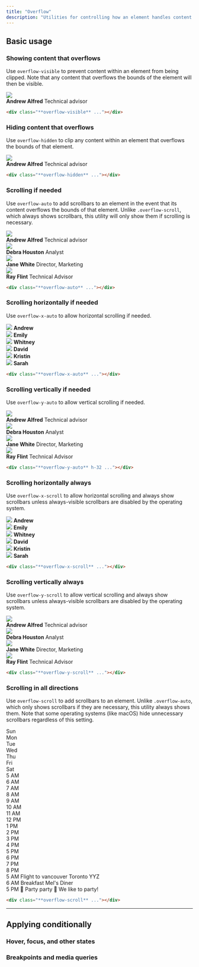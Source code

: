 ```yaml
---
title: "Overflow"
description: "Utilities for controlling how an element handles content that is too large for the container."
---
```




## Basic usage

### Showing content that overflows

Use `overflow-visible` to prevent content within an element from being clipped. Note that any content that overflows the bounds of the element will then be visible.

<Example>
  <div class="overflow-visible relative max-w-sm mx-auto bg-white shadow-lg ring-1 ring-black/5 rounded-xl flex items-center gap-6">
    <img class="absolute -left-6 w-24 h-24 rounded-full shadow-lg" src="https://images.unsplash.com/photo-1501196354995-cbb51c65aaea?ixlib=rb-1.2.1&ixid=MnwxMjA3fDB8MHxwaG90by1wYWdlfHx8fGVufDB8fHx8&auto=format&fit=facearea&facepad=4&w=256&h=256&q=80" />
    <div class="flex flex-col py-5 pl-24">
      <strong class="text-gray-900 text-sm font-medium">Andrew Alfred</strong>
      <span class="text-gray-500 text-sm font-medium">Technical advisor</span>
    </div>
  </div>
</Example>

```html
<div class="**overflow-visible** ..."></div>
```

### Hiding content that overflows

Use `overflow-hidden` to clip any content within an element that overflows the bounds of that element.

<Example>
  <div class="overflow-hidden relative max-w-sm mx-auto bg-white shadow-lg ring-1 ring-black/5 rounded-xl flex items-center gap-6">
    <img class="absolute -left-6 w-24 h-24 rounded-full shadow-lg" src="https://images.unsplash.com/photo-1501196354995-cbb51c65aaea?ixlib=rb-1.2.1&ixid=MnwxMjA3fDB8MHxwaG90by1wYWdlfHx8fGVufDB8fHx8&auto=format&fit=facearea&facepad=4&w=256&h=256&q=80" />
    <div class="flex flex-col py-5 pl-24">
      <strong class="text-gray-900 text-sm font-medium">Andrew Alfred</strong>
      <span class="text-gray-500 text-sm font-medium">Technical advisor</span>
    </div>
  </div>
</Example>

```html
<div class="**overflow-hidden** ..."></div>
```

### Scrolling if needed

Use `overflow-auto` to add scrollbars to an element in the event that its content overflows the bounds of that element. Unlike `.overflow-scroll`, which always shows scrollbars, this utility will only show them if scrolling is necessary.

<Example>
  <div class="overflow-auto h-72 relative max-w-sm mx-auto bg-white shadow-lg ring-1 ring-black/5 rounded-xl flex flex-col divide-y">
    <div class="flex items-center gap-4 p-4">
      <img class="w-12 h-12 rounded-full" src="https://images.unsplash.com/photo-1501196354995-cbb51c65aaea?ixlib=rb-1.2.1&ixid=MnwxMjA3fDB8MHxwaG90by1wYWdlfHx8fGVufDB8fHx8&auto=format&fit=facearea&facepad=4&w=256&h=256&q=80" />
      <div class="flex flex-col">
        <strong class="text-gray-900 text-sm font-medium">Andrew Alfred</strong>
        <span class="text-gray-500 text-sm font-medium">Technical advisor</span>
      </div>
    </div>
    <div class="flex items-center gap-4 p-4">
      <img class="w-12 h-12 rounded-full" src="https://images.unsplash.com/photo-1531123897727-8f129e1688ce?ixlib=rb-1.2.1&ixid=MnwxMjA3fDB8MHxwaG90by1wYWdlfHx8fGVufDB8fHx8&auto=format&fit=facearea&facepad=4&w=256&h=256&q=80" />
      <div class="flex flex-col">
        <strong class="text-gray-900 text-sm font-medium">Debra Houston</strong>
        <span class="text-gray-500 text-sm font-medium">Analyst</span>
      </div>
    </div>
    <div class="flex items-center gap-4 p-4">
      <img class="w-12 h-12 rounded-full" src="https://images.unsplash.com/photo-1517841905240-472988babdf9?ixlib=rb-1.2.1&ixid=MnwxMjA3fDB8MHxwaG90by1wYWdlfHx8fGVufDB8fHx8&auto=format&fit=facearea&facepad=4&w=256&h=256&q=80" />
      <div class="flex flex-col">
        <strong class="text-gray-900 text-sm font-medium">Jane White</strong>
        <span class="text-gray-500 text-sm font-medium">Director, Marketing</span>
      </div>
    </div>
    <div class="flex items-center gap-4 p-4">
      <img class="w-12 h-12 rounded-full" src="https://images.unsplash.com/photo-1531427186611-ecfd6d936c79?ixlib=rb-1.2.1&ixid=MnwxMjA3fDB8MHxwaG90by1wYWdlfHx8fGVufDB8fHx8&auto=format&fit=facearea&facepad=4&w=256&h=256&q=80" />
      <div class="flex flex-col">
        <strong class="text-gray-900 text-sm font-medium">Ray Flint</strong>
        <span class="text-gray-500 text-sm font-medium">Technical Advisor</span>
      </div>
    </div>
  </div>
</Example>

```html
<div class="**overflow-auto** ..."></div>
```

### Scrolling horizontally if needed

Use `overflow-x-auto` to allow horizontal scrolling if needed.

<Example p="none">
  <div class="max-w-md mx-auto bg-white shadow-xl min-w-0">
    <div class="overflow-x-auto flex">
      <div class="flex-none py-6 px-3 first:pl-6 last:pr-6">
        <div class="flex flex-col items-center justify-center gap-3">
          <img class="w-18 h-18 rounded-full" src="https://images.unsplash.com/photo-1501196354995-cbb51c65aaea?ixlib=rb-1.2.1&ixid=MnwxMjA3fDB8MHxwaG90by1wYWdlfHx8fGVufDB8fHx8&auto=format&fit=facearea&facepad=4&w=256&h=256&q=80" />
          <strong class="text-gray-900 text-xs font-medium">Andrew</strong>
        </div>
      </div>
      <div class="flex-none py-6 px-3 first:pl-6 last:pr-6">
        <div class="flex flex-col items-center justify-center gap-3">
          <img class="w-18 h-18 rounded-full" src="https://images.unsplash.com/photo-1494790108377-be9c29b29330?ixlib=rb-1.2.1&ixid=MnwxMjA3fDB8MHxwaG90by1wYWdlfHx8fGVufDB8fHx8&auto=format&fit=facearea&facepad=4&w=256&h=256&q=80" />
          <strong class="text-gray-900 text-xs font-medium">Emily</strong>
        </div>
      </div>
      <div class="flex-none py-6 px-3 first:pl-6 last:pr-6">
        <div class="flex flex-col items-center justify-center gap-3">
          <img class="w-18 h-18 rounded-full" src="https://images.unsplash.com/photo-1502685104226-ee32379fefbe?ixlib=rb-1.2.1&ixid=MnwxMjA3fDB8MHxwaG90by1wYWdlfHx8fGVufDB8fHx8&auto=format&fit=facearea&facepad=4&w=256&h=256&q=80" />
          <strong class="text-gray-900 text-xs font-medium">Whitney</strong>
        </div>
      </div>
      <div class="flex-none py-6 px-3 first:pl-6 last:pr-6">
        <div class="flex flex-col items-center justify-center gap-3">
          <img class="w-18 h-18 rounded-full" src="https://images.unsplash.com/photo-1519345182560-3f2917c472ef?ixlib=rb-1.2.1&ixid=MnwxMjA3fDB8MHxwaG90by1wYWdlfHx8fGVufDB8fHx8&auto=format&fit=facearea&facepad=4&w=256&h=256&q=80" />
          <strong class="text-gray-900 text-xs font-medium">David</strong>
        </div>
      </div>
      <div class="flex-none py-6 px-3 first:pl-6 last:pr-6">
        <div class="flex flex-col items-center justify-center gap-3">
          <img class="w-18 h-18 rounded-full" src="https://images.unsplash.com/photo-1438761681033-6461ffad8d80?ixlib=rb-1.2.1&ixid=MnwxMjA3fDB8MHxwaG90by1wYWdlfHx8fGVufDB8fHx8&auto=format&fit=facearea&facepad=4&w=256&h=256&q=80" />
          <strong class="text-gray-900 text-xs font-medium">Kristin</strong>
        </div>
      </div>
      <div class="flex-none py-6 px-3 first:pl-6 last:pr-6">
        <div class="flex flex-col items-center justify-center gap-3">
          <img class="w-18 h-18 rounded-full" src="https://images.unsplash.com/photo-1605405748313-a416a1b84491?ixlib=rb-1.2.1&ixid=MnwxMjA3fDB8MHxwaG90by1wYWdlfHx8fGVufDB8fHx8&auto=format&fit=facearea&facepad=4&w=256&h=256&q=80" />
          <strong class="text-gray-900 text-xs font-medium">Sarah</strong>
        </div>
      </div>
    </div>
  </div>
</Example>

```html
<div class="**overflow-x-auto** ..."></div>
```

### Scrolling vertically if needed

Use `overflow-y-auto` to allow vertical scrolling if needed.

<Example>
  <div class="overflow-y-auto h-72 relative max-w-sm mx-auto bg-white shadow-lg ring-1 ring-black/5 rounded-xl flex flex-col divide-y">
    <div class="flex items-center gap-4 p-4">
      <img class="w-12 h-12 rounded-full" src="https://images.unsplash.com/photo-1501196354995-cbb51c65aaea?ixlib=rb-1.2.1&ixid=MnwxMjA3fDB8MHxwaG90by1wYWdlfHx8fGVufDB8fHx8&auto=format&fit=facearea&facepad=4&w=256&h=256&q=80" />
      <div class="flex flex-col">
        <strong class="text-gray-900 text-sm font-medium">Andrew Alfred</strong>
        <span class="text-gray-500 text-sm font-medium">Technical advisor</span>
      </div>
    </div>
    <div class="flex items-center gap-4 p-4">
      <img class="w-12 h-12 rounded-full" src="https://images.unsplash.com/photo-1531123897727-8f129e1688ce?ixlib=rb-1.2.1&ixid=MnwxMjA3fDB8MHxwaG90by1wYWdlfHx8fGVufDB8fHx8&auto=format&fit=facearea&facepad=4&w=256&h=256&q=80" />
      <div class="flex flex-col">
        <strong class="text-gray-900 text-sm font-medium">Debra Houston</strong>
        <span class="text-gray-500 text-sm font-medium">Analyst</span>
      </div>
    </div>
    <div class="flex items-center gap-4 p-4">
      <img class="w-12 h-12 rounded-full" src="https://images.unsplash.com/photo-1517841905240-472988babdf9?ixlib=rb-1.2.1&ixid=MnwxMjA3fDB8MHxwaG90by1wYWdlfHx8fGVufDB8fHx8&auto=format&fit=facearea&facepad=4&w=256&h=256&q=80" />
      <div class="flex flex-col">
        <strong class="text-gray-900 text-sm font-medium">Jane White</strong>
        <span class="text-gray-500 text-sm font-medium">Director, Marketing</span>
      </div>
    </div>
    <div class="flex items-center gap-4 p-4">
      <img class="w-12 h-12 rounded-full" src="https://images.unsplash.com/photo-1531427186611-ecfd6d936c79?ixlib=rb-1.2.1&ixid=MnwxMjA3fDB8MHxwaG90by1wYWdlfHx8fGVufDB8fHx8&auto=format&fit=facearea&facepad=4&w=256&h=256&q=80" />
      <div class="flex flex-col">
        <strong class="text-gray-900 text-sm font-medium">Ray Flint</strong>
        <span class="text-gray-500 text-sm font-medium">Technical Advisor</span>
      </div>
    </div>
  </div>
</Example>

```html
<div class="**overflow-y-auto** h-32 ..."></div>
```

### Scrolling horizontally always

Use `overflow-x-scroll` to allow horizontal scrolling and always show scrollbars unless always-visible scrollbars are disabled by the operating system.

<Example p="none">
  <div class="max-w-md mx-auto bg-white shadow-xl min-w-0">
    <div class="overflow-x-scroll flex">
      <div class="flex-none py-6 px-3 first:pl-6 last:pr-6">
        <div class="flex flex-col items-center justify-center gap-3">
          <img class="w-18 h-18 rounded-full" src="https://images.unsplash.com/photo-1501196354995-cbb51c65aaea?ixlib=rb-1.2.1&ixid=MnwxMjA3fDB8MHxwaG90by1wYWdlfHx8fGVufDB8fHx8&auto=format&fit=facearea&facepad=4&w=256&h=256&q=80"/>
          <strong class="text-gray-900 text-xs font-medium">Andrew</strong>
        </div>
      </div>
      <div class="flex-none py-6 px-3 first:pl-6 last:pr-6">
        <div class="flex flex-col items-center justify-center gap-3">
          <img class="w-18 h-18 rounded-full" src="https://images.unsplash.com/photo-1494790108377-be9c29b29330?ixlib=rb-1.2.1&ixid=MnwxMjA3fDB8MHxwaG90by1wYWdlfHx8fGVufDB8fHx8&auto=format&fit=facearea&facepad=4&w=256&h=256&q=80"/>
          <strong class="text-gray-900 text-xs font-medium">Emily</strong>
        </div>
      </div>
      <div class="flex-none py-6 px-3 first:pl-6 last:pr-6">
        <div class="flex flex-col items-center justify-center gap-3">
          <img class="w-18 h-18 rounded-full" src="https://images.unsplash.com/photo-1502685104226-ee32379fefbe?ixlib=rb-1.2.1&ixid=MnwxMjA3fDB8MHxwaG90by1wYWdlfHx8fGVufDB8fHx8&auto=format&fit=facearea&facepad=4&w=256&h=256&q=80"/>
          <strong class="text-gray-900 text-xs font-medium">Whitney</strong>
        </div>
      </div>
      <div class="flex-none py-6 px-3 first:pl-6 last:pr-6">
        <div class="flex flex-col items-center justify-center gap-3">
          <img class="w-18 h-18 rounded-full" src="https://images.unsplash.com/photo-1519345182560-3f2917c472ef?ixlib=rb-1.2.1&ixid=MnwxMjA3fDB8MHxwaG90by1wYWdlfHx8fGVufDB8fHx8&auto=format&fit=facearea&facepad=4&w=256&h=256&q=80"/>
          <strong class="text-gray-900 text-xs font-medium">David</strong>
        </div>
      </div>
      <div class="flex-none py-6 px-3 first:pl-6 last:pr-6">
        <div class="flex flex-col items-center justify-center gap-3">
          <img class="w-18 h-18 rounded-full" src="https://images.unsplash.com/photo-1438761681033-6461ffad8d80?ixlib=rb-1.2.1&ixid=MnwxMjA3fDB8MHxwaG90by1wYWdlfHx8fGVufDB8fHx8&auto=format&fit=facearea&facepad=4&w=256&h=256&q=80"/>
          <strong class="text-gray-900 text-xs font-medium">Kristin</strong>
        </div>
      </div>
      <div class="flex-none py-6 px-3 first:pl-6 last:pr-6">
        <div class="flex flex-col items-center justify-center gap-3">
          <img class="w-18 h-18 rounded-full" src="https://images.unsplash.com/photo-1605405748313-a416a1b84491?ixlib=rb-1.2.1&ixid=MnwxMjA3fDB8MHxwaG90by1wYWdlfHx8fGVufDB8fHx8&auto=format&fit=facearea&facepad=4&w=256&h=256&q=80"/>
          <strong class="text-gray-900 text-xs font-medium">Sarah</strong>
        </div>
      </div>
    </div>
  </div>
</Example>

```html
<div class="**overflow-x-scroll** ..."></div>
```

### Scrolling vertically always

Use `overflow-y-scroll` to allow vertical scrolling and always show scrollbars unless always-visible scrollbars are disabled by the operating system.

<Example>
  <div class="overflow-y-scroll h-72 relative max-w-sm mx-auto bg-white shadow-lg ring-1 ring-black/5 rounded-xl flex flex-col divide-y">
    <div class="flex items-center gap-4 p-4">
      <img class="w-12 h-12 rounded-full" src="https://images.unsplash.com/photo-1501196354995-cbb51c65aaea?ixlib=rb-1.2.1&ixid=MnwxMjA3fDB8MHxwaG90by1wYWdlfHx8fGVufDB8fHx8&auto=format&fit=facearea&facepad=4&w=256&h=256&q=80" />
      <div class="flex flex-col">
        <strong class="text-gray-900 text-sm font-medium">Andrew Alfred</strong>
        <span class="text-gray-500 text-sm font-medium">Technical advisor</span>
      </div>
    </div>
    <div class="flex items-center gap-4 p-4">
      <img class="w-12 h-12 rounded-full" src="https://images.unsplash.com/photo-1531123897727-8f129e1688ce?ixlib=rb-1.2.1&ixid=MnwxMjA3fDB8MHxwaG90by1wYWdlfHx8fGVufDB8fHx8&auto=format&fit=facearea&facepad=4&w=256&h=256&q=80" />
      <div class="flex flex-col">
        <strong class="text-gray-900 text-sm font-medium">Debra Houston</strong>
        <span class="text-gray-500 text-sm font-medium">Analyst</span>
      </div>
    </div>
    <div class="flex items-center gap-4 p-4">
      <img class="w-12 h-12 rounded-full" src="https://images.unsplash.com/photo-1517841905240-472988babdf9?ixlib=rb-1.2.1&ixid=MnwxMjA3fDB8MHxwaG90by1wYWdlfHx8fGVufDB8fHx8&auto=format&fit=facearea&facepad=4&w=256&h=256&q=80" />
      <div class="flex flex-col">
        <strong class="text-gray-900 text-sm font-medium">Jane White</strong>
        <span class="text-gray-500 text-sm font-medium">Director, Marketing</span>
      </div>
    </div>
    <div class="flex items-center gap-4 p-4">
      <img class="w-12 h-12 rounded-full" src="https://images.unsplash.com/photo-1531427186611-ecfd6d936c79?ixlib=rb-1.2.1&ixid=MnwxMjA3fDB8MHxwaG90by1wYWdlfHx8fGVufDB8fHx8&auto=format&fit=facearea&facepad=4&w=256&h=256&q=80" />
      <div class="flex flex-col">
        <strong class="text-gray-900 text-sm font-medium">Ray Flint</strong>
        <span class="text-gray-500 text-sm font-medium">Technical Advisor</span>
      </div>
    </div>
  </div>
</Example>

```html
<div class="**overflow-y-scroll** ..."></div>
```

### Scrolling in all directions

Use `overflow-scroll` to add scrollbars to an element. Unlike `.overflow-auto`, which only shows scrollbars if they are necessary, this utility always shows them. Note that some operating systems (like macOS) hide unnecessary scrollbars regardless of this setting.

<Example p="none">
  <div class="mx-4 bg-white dark:bg-gray-800 shadow-xl overflow-hidden">
    <div class="overflow-scroll grid grid-cols-[70px,repeat(7,150px)] grid-rows-[auto,repeat(16,50px)] max-h-[350px]">
      <!-- Calendar frame -->
      <div class="row-start-[1] col-start-[1] sticky top-0 z-10 bg-white dark:bg-gradient-to-b dark:from-gray-600 dark:to-gray-700 border-gray-100 dark:border-black/10 bg-clip-padding text-gray-900 dark:text-gray-200 border-b text-sm font-medium py-2"></div>
      <div class="row-start-[1] col-start-[2] sticky top-0 z-10 bg-white dark:bg-gradient-to-b dark:from-gray-600 dark:to-gray-700 border-gray-100 dark:border-black/10 bg-clip-padding text-gray-900 dark:text-gray-200 border-b text-sm font-medium py-2 text-center">Sun</div>
      <div class="row-start-[1] col-start-[3] sticky top-0 z-10 bg-white dark:bg-gradient-to-b dark:from-gray-600 dark:to-gray-700 border-gray-100 dark:border-black/10 bg-clip-padding text-gray-900 dark:text-gray-200 border-b text-sm font-medium py-2 text-center">Mon</div>
      <div class="row-start-[1] col-start-[4] sticky top-0 z-10 bg-white dark:bg-gradient-to-b dark:from-gray-600 dark:to-gray-700 border-gray-100 dark:border-black/10 bg-clip-padding text-gray-900 dark:text-gray-200 border-b text-sm font-medium py-2 text-center">Tue</div>
      <div class="row-start-[1] col-start-[5] sticky top-0 z-10 bg-white dark:bg-gradient-to-b dark:from-gray-600 dark:to-gray-700 border-gray-100 dark:border-black/10 bg-clip-padding text-gray-900 dark:text-gray-200 border-b text-sm font-medium py-2 text-center">Wed</div>
      <div class="row-start-[1] col-start-[6] sticky top-0 z-10 bg-white dark:bg-gradient-to-b dark:from-gray-600 dark:to-gray-700 border-gray-100 dark:border-black/10 bg-clip-padding text-gray-900 dark:text-gray-200 border-b text-sm font-medium py-2 text-center">Thu</div>
      <div class="row-start-[1] col-start-[7] sticky top-0 z-10 bg-white dark:bg-gradient-to-b dark:from-gray-600 dark:to-gray-700 border-gray-100 dark:border-black/10 bg-clip-padding text-gray-900 dark:text-gray-200 border-b text-sm font-medium py-2 text-center">Fri</div>
      <div class="row-start-[1] col-start-[8] sticky top-0 z-10 bg-white dark:bg-gradient-to-b dark:from-gray-600 dark:to-gray-700 border-gray-100 dark:border-black/10 bg-clip-padding text-gray-900 dark:text-gray-200 border-b text-sm font-medium py-2 text-center">Sat</div>
      <div class="row-start-[2] col-start-[1] border-gray-100 dark:border-gray-200/5 border-r text-xs p-1.5 text-right text-gray-400 uppercase sticky left-0 bg-white dark:bg-gray-800 font-medium">5 AM</div>
      <div class="row-start-[2] col-start-[2] border-gray-100 dark:border-gray-200/5 border-b border-r"></div>
      <div class="row-start-[2] col-start-[3] border-gray-100 dark:border-gray-200/5 border-b border-r"></div>
      <div class="row-start-[2] col-start-[4] border-gray-100 dark:border-gray-200/5 border-b border-r"></div>
      <div class="row-start-[2] col-start-[5] border-gray-100 dark:border-gray-200/5 border-b border-r"></div>
      <div class="row-start-[2] col-start-[6] border-gray-100 dark:border-gray-200/5 border-b border-r"></div>
      <div class="row-start-[2] col-start-[7] border-gray-100 dark:border-gray-200/5 border-b border-r"></div>
      <div class="row-start-[2] col-start-[8] border-gray-100 dark:border-gray-200/5 border-b"></div>
      <div class="row-start-[3] col-start-[1] border-gray-100 dark:border-gray-200/5 border-r text-xs p-1.5 text-right text-gray-400 uppercase sticky left-0 bg-white dark:bg-gray-800 font-medium">6 AM</div>
      <div class="row-start-[3] col-start-[2] border-gray-100 dark:border-gray-200/5 border-b border-r"></div>
      <div class="row-start-[3] col-start-[3] border-gray-100 dark:border-gray-200/5 border-b border-r"></div>
      <div class="row-start-[3] col-start-[4] border-gray-100 dark:border-gray-200/5 border-b border-r"></div>
      <div class="row-start-[3] col-start-[5] border-gray-100 dark:border-gray-200/5 border-b border-r"></div>
      <div class="row-start-[3] col-start-[6] border-gray-100 dark:border-gray-200/5 border-b border-r"></div>
      <div class="row-start-[3] col-start-[7] border-gray-100 dark:border-gray-200/5 border-b border-r"></div>
      <div class="row-start-[3] col-start-[8] border-gray-100 dark:border-gray-200/5 border-b"></div>
      <div class="row-start-[4] col-start-[1] border-gray-100 dark:border-gray-200/5 border-r text-xs p-1.5 text-right text-gray-400 uppercase sticky left-0 bg-white dark:bg-gray-800 font-medium">7 AM</div>
      <div class="row-start-[4] col-start-[2] border-gray-100 dark:border-gray-200/5 border-b border-r"></div>
      <div class="row-start-[4] col-start-[3] border-gray-100 dark:border-gray-200/5 border-b border-r"></div>
      <div class="row-start-[4] col-start-[4] border-gray-100 dark:border-gray-200/5 border-b border-r"></div>
      <div class="row-start-[4] col-start-[5] border-gray-100 dark:border-gray-200/5 border-b border-r"></div>
      <div class="row-start-[4] col-start-[6] border-gray-100 dark:border-gray-200/5 border-b border-r"></div>
      <div class="row-start-[4] col-start-[7] border-gray-100 dark:border-gray-200/5 border-b border-r"></div>
      <div class="row-start-[4] col-start-[8] border-gray-100 dark:border-gray-200/5 border-b"></div>
      <div class="row-start-[5] col-start-[1] border-gray-100 dark:border-gray-200/5 border-r text-xs p-1.5 text-right text-gray-400 uppercase sticky left-0 bg-white dark:bg-gray-800 font-medium">8 AM</div>
      <div class="row-start-[5] col-start-[2] border-gray-100 dark:border-gray-200/5 border-b border-r"></div>
      <div class="row-start-[5] col-start-[3] border-gray-100 dark:border-gray-200/5 border-b border-r"></div>
      <div class="row-start-[5] col-start-[4] border-gray-100 dark:border-gray-200/5 border-b border-r"></div>
      <div class="row-start-[5] col-start-[5] border-gray-100 dark:border-gray-200/5 border-b border-r"></div>
      <div class="row-start-[5] col-start-[6] border-gray-100 dark:border-gray-200/5 border-b border-r"></div>
      <div class="row-start-[5] col-start-[7] border-gray-100 dark:border-gray-200/5 border-b border-r"></div>
      <div class="row-start-[5] col-start-[8] border-gray-100 dark:border-gray-200/5 border-b"></div>
      <div class="row-start-[6] col-start-[1] border-gray-100 dark:border-gray-200/5 border-r text-xs p-1.5 text-right text-gray-400 uppercase sticky left-0 bg-white dark:bg-gray-800 font-medium">9 AM</div>
      <div class="row-start-[6] col-start-[2] border-gray-100 dark:border-gray-200/5 border-b border-r"></div>
      <div class="row-start-[6] col-start-[3] border-gray-100 dark:border-gray-200/5 border-b border-r"></div>
      <div class="row-start-[6] col-start-[4] border-gray-100 dark:border-gray-200/5 border-b border-r"></div>
      <div class="row-start-[6] col-start-[5] border-gray-100 dark:border-gray-200/5 border-b border-r"></div>
      <div class="row-start-[6] col-start-[6] border-gray-100 dark:border-gray-200/5 border-b border-r"></div>
      <div class="row-start-[6] col-start-[7] border-gray-100 dark:border-gray-200/5 border-b border-r"></div>
      <div class="row-start-[6] col-start-[8] border-gray-100 dark:border-gray-200/5 border-b"></div>
      <div class="row-start-[7] col-start-[1] border-gray-100 dark:border-gray-200/5 border-r text-xs p-1.5 text-right text-gray-400 uppercase sticky left-0 bg-white dark:bg-gray-800 font-medium">10 AM</div>
      <div class="row-start-[7] col-start-[2] border-gray-100 dark:border-gray-200/5 border-b border-r"></div>
      <div class="row-start-[7] col-start-[3] border-gray-100 dark:border-gray-200/5 border-b border-r"></div>
      <div class="row-start-[7] col-start-[4] border-gray-100 dark:border-gray-200/5 border-b border-r"></div>
      <div class="row-start-[7] col-start-[5] border-gray-100 dark:border-gray-200/5 border-b border-r"></div>
      <div class="row-start-[7] col-start-[6] border-gray-100 dark:border-gray-200/5 border-b border-r"></div>
      <div class="row-start-[7] col-start-[7] border-gray-100 dark:border-gray-200/5 border-b border-r"></div>
      <div class="row-start-[7] col-start-[8] border-gray-100 dark:border-gray-200/5 border-b"></div>
      <div class="row-start-[8] col-start-[1] border-gray-100 dark:border-gray-200/5 border-r text-xs p-1.5 text-right text-gray-400 uppercase sticky left-0 bg-white dark:bg-gray-800 font-medium">11 AM</div>
      <div class="row-start-[8] col-start-[2] border-gray-100 dark:border-gray-200/5 border-b border-r"></div>
      <div class="row-start-[8] col-start-[3] border-gray-100 dark:border-gray-200/5 border-b border-r"></div>
      <div class="row-start-[8] col-start-[4] border-gray-100 dark:border-gray-200/5 border-b border-r"></div>
      <div class="row-start-[8] col-start-[5] border-gray-100 dark:border-gray-200/5 border-b border-r"></div>
      <div class="row-start-[8] col-start-[6] border-gray-100 dark:border-gray-200/5 border-b border-r"></div>
      <div class="row-start-[8] col-start-[7] border-gray-100 dark:border-gray-200/5 border-b border-r"></div>
      <div class="row-start-[8] col-start-[8] border-gray-100 dark:border-gray-200/5 border-b"></div>
      <div class="row-start-[9] col-start-[1] border-gray-100 dark:border-gray-200/5 border-r text-xs p-1.5 text-right text-gray-400 uppercase sticky left-0 bg-white dark:bg-gray-800 font-medium">12 PM</div>
      <div class="row-start-[9] col-start-[2] border-gray-100 dark:border-gray-200/5 border-b border-r"></div>
      <div class="row-start-[9] col-start-[3] border-gray-100 dark:border-gray-200/5 border-b border-r"></div>
      <div class="row-start-[9] col-start-[4] border-gray-100 dark:border-gray-200/5 border-b border-r"></div>
      <div class="row-start-[9] col-start-[5] border-gray-100 dark:border-gray-200/5 border-b border-r"></div>
      <div class="row-start-[9] col-start-[6] border-gray-100 dark:border-gray-200/5 border-b border-r"></div>
      <div class="row-start-[9] col-start-[7] border-gray-100 dark:border-gray-200/5 border-b border-r"></div>
      <div class="row-start-[9] col-start-[8] border-gray-100 dark:border-gray-200/5 border-b"></div>
      <div class="row-start-[10] col-start-[1] border-gray-100 dark:border-gray-200/5 border-r text-xs p-1.5 text-right text-gray-400 uppercase sticky left-0 bg-white dark:bg-gray-800 font-medium">1 PM</div>
      <div class="row-start-[10] col-start-[2] border-gray-100 dark:border-gray-200/5 border-b border-r"></div>
      <div class="row-start-[10] col-start-[3] border-gray-100 dark:border-gray-200/5 border-b border-r"></div>
      <div class="row-start-[10] col-start-[4] border-gray-100 dark:border-gray-200/5 border-b border-r"></div>
      <div class="row-start-[10] col-start-[5] border-gray-100 dark:border-gray-200/5 border-b border-r"></div>
      <div class="row-start-[10] col-start-[6] border-gray-100 dark:border-gray-200/5 border-b border-r"></div>
      <div class="row-start-[10] col-start-[7] border-gray-100 dark:border-gray-200/5 border-b border-r"></div>
      <div class="row-start-[10] col-start-[8] border-gray-100 dark:border-gray-200/5 border-b"></div>
      <div class="row-start-[11] col-start-[1] border-gray-100 dark:border-gray-200/5 border-r text-xs p-1.5 text-right text-gray-400 uppercase sticky left-0 bg-white dark:bg-gray-800 font-medium">2 PM</div>
      <div class="row-start-[11] col-start-[2] border-gray-100 dark:border-gray-200/5 border-b border-r"></div>
      <div class="row-start-[11] col-start-[3] border-gray-100 dark:border-gray-200/5 border-b border-r"></div>
      <div class="row-start-[11] col-start-[4] border-gray-100 dark:border-gray-200/5 border-b border-r"></div>
      <div class="row-start-[11] col-start-[5] border-gray-100 dark:border-gray-200/5 border-b border-r"></div>
      <div class="row-start-[11] col-start-[6] border-gray-100 dark:border-gray-200/5 border-b border-r"></div>
      <div class="row-start-[11] col-start-[7] border-gray-100 dark:border-gray-200/5 border-b border-r"></div>
      <div class="row-start-[11] col-start-[8] border-gray-100 dark:border-gray-200/5 border-b"></div>
      <div class="row-start-[12] col-start-[1] border-gray-100 dark:border-gray-200/5 border-r text-xs p-1.5 text-right text-gray-400 uppercase sticky left-0 bg-white dark:bg-gray-800 font-medium">3 PM</div>
      <div class="row-start-[12] col-start-[2] border-gray-100 dark:border-gray-200/5 border-b border-r"></div>
      <div class="row-start-[12] col-start-[3] border-gray-100 dark:border-gray-200/5 border-b border-r"></div>
      <div class="row-start-[12] col-start-[4] border-gray-100 dark:border-gray-200/5 border-b border-r"></div>
      <div class="row-start-[12] col-start-[5] border-gray-100 dark:border-gray-200/5 border-b border-r"></div>
      <div class="row-start-[12] col-start-[6] border-gray-100 dark:border-gray-200/5 border-b border-r"></div>
      <div class="row-start-[12] col-start-[7] border-gray-100 dark:border-gray-200/5 border-b border-r"></div>
      <div class="row-start-[12] col-start-[8] border-gray-100 dark:border-gray-200/5 border-b"></div>
      <div class="row-start-[13] col-start-[1] border-gray-100 dark:border-gray-200/5 border-r text-xs p-1.5 text-right text-gray-400 uppercase sticky left-0 bg-white dark:bg-gray-800 font-medium">4 PM</div>
      <div class="row-start-[13] col-start-[2] border-gray-100 dark:border-gray-200/5 border-b border-r"></div>
      <div class="row-start-[13] col-start-[3] border-gray-100 dark:border-gray-200/5 border-b border-r"></div>
      <div class="row-start-[13] col-start-[4] border-gray-100 dark:border-gray-200/5 border-b border-r"></div>
      <div class="row-start-[13] col-start-[5] border-gray-100 dark:border-gray-200/5 border-b border-r"></div>
      <div class="row-start-[13] col-start-[6] border-gray-100 dark:border-gray-200/5 border-b border-r"></div>
      <div class="row-start-[13] col-start-[7] border-gray-100 dark:border-gray-200/5 border-b border-r"></div>
      <div class="row-start-[13] col-start-[8] border-gray-100 dark:border-gray-200/5 border-b"></div>
      <div class="row-start-[14] col-start-[1] border-gray-100 dark:border-gray-200/5 border-r text-xs p-1.5 text-right text-gray-400 uppercase sticky left-0 bg-white dark:bg-gray-800 font-medium">5 PM</div>
      <div class="row-start-[14] col-start-[2] border-gray-100 dark:border-gray-200/5 border-b border-r"></div>
      <div class="row-start-[14] col-start-[3] border-gray-100 dark:border-gray-200/5 border-b border-r"></div>
      <div class="row-start-[14] col-start-[4] border-gray-100 dark:border-gray-200/5 border-b border-r"></div>
      <div class="row-start-[14] col-start-[5] border-gray-100 dark:border-gray-200/5 border-b border-r"></div>
      <div class="row-start-[14] col-start-[6] border-gray-100 dark:border-gray-200/5 border-b border-r"></div>
      <div class="row-start-[14] col-start-[7] border-gray-100 dark:border-gray-200/5 border-b border-r"></div>
      <div class="row-start-[14] col-start-[8] border-gray-100 dark:border-gray-200/5 border-b"></div>
      <div class="row-start-[15] col-start-[1] border-gray-100 dark:border-gray-200/5 border-r text-xs p-1.5 text-right text-gray-400 uppercase sticky left-0 bg-white dark:bg-gray-800 font-medium">6 PM</div>
      <div class="row-start-[15] col-start-[2] border-gray-100 dark:border-gray-200/5 border-b border-r"></div>
      <div class="row-start-[15] col-start-[3] border-gray-100 dark:border-gray-200/5 border-b border-r"></div>
      <div class="row-start-[15] col-start-[4] border-gray-100 dark:border-gray-200/5 border-b border-r"></div>
      <div class="row-start-[15] col-start-[5] border-gray-100 dark:border-gray-200/5 border-b border-r"></div>
      <div class="row-start-[15] col-start-[6] border-gray-100 dark:border-gray-200/5 border-b border-r"></div>
      <div class="row-start-[15] col-start-[7] border-gray-100 dark:border-gray-200/5 border-b border-r"></div>
      <div class="row-start-[15] col-start-[8] border-gray-100 dark:border-gray-200/5 border-b"></div>
      <div class="row-start-[16] col-start-[1] border-gray-100 dark:border-gray-200/5 border-r text-xs p-1.5 text-right text-gray-400 uppercase sticky left-0 bg-white dark:bg-gray-800 font-medium">7 PM</div>
      <div class="row-start-[16] col-start-[2] border-gray-100 dark:border-gray-200/5 border-b border-r"></div>
      <div class="row-start-[16] col-start-[3] border-gray-100 dark:border-gray-200/5 border-b border-r"></div>
      <div class="row-start-[16] col-start-[4] border-gray-100 dark:border-gray-200/5 border-b border-r"></div>
      <div class="row-start-[16] col-start-[5] border-gray-100 dark:border-gray-200/5 border-b border-r"></div>
      <div class="row-start-[16] col-start-[6] border-gray-100 dark:border-gray-200/5 border-b border-r"></div>
      <div class="row-start-[16] col-start-[7] border-gray-100 dark:border-gray-200/5 border-b border-r"></div>
      <div class="row-start-[16] col-start-[8] border-gray-100 dark:border-gray-200/5 border-b"></div>
      <div class="row-start-[17] col-start-[1] border-gray-100 dark:border-gray-200/5 border-r text-xs p-1.5 text-right text-gray-400 uppercase sticky left-0 bg-white dark:bg-gray-800 font-medium">8 PM</div>
      <div class="row-start-[17] col-start-[2] border-gray-100 dark:border-gray-200/5 border-r"></div>
      <div class="row-start-[17] col-start-[3] border-gray-100 dark:border-gray-200/5 border-r"></div>
      <div class="row-start-[17] col-start-[4] border-gray-100 dark:border-gray-200/5 border-r"></div>
      <div class="row-start-[17] col-start-[5] border-gray-100 dark:border-gray-200/5 border-r"></div>
      <div class="row-start-[17] col-start-[6] border-gray-100 dark:border-gray-200/5 border-r"></div>
      <div class="row-start-[17] col-start-[7] border-gray-100 dark:border-gray-200/5 border-r"></div>
      <div class="row-start-[17] col-start-[8]"></div>
      <!-- Calendar contents -->
      <div class="row-start-[2] col-start-3 row-span-4 bg-blue-400/20 dark:bg-light-blue-600/50 border border-blue-700/10 dark:border-light-blue-500 rounded-lg m-1 p-1 flex flex-col">
        <span class="text-xs text-blue-600 dark:text-light-blue-100">5 AM</span>
        <span class="text-xs font-medium text-blue-600 dark:text-light-blue-100">Flight to vancouver</span>
        <span class="text-xs text-blue-600 dark:text-light-blue-100">Toronto YYZ</span>
      </div>
      <div class="row-start-[3] col-start-[4] row-span-4 bg-purple-400/20 dark:bg-fuchsia-600/50 border border-purple-700/10 dark:border-fuchsia-500 rounded-lg m-1 p-1 flex flex-col">
        <span class="text-xs text-purple-600 dark:text-fuchsia-100">6 AM</span>
        <span class="text-xs font-medium text-purple-600 dark:text-fuchsia-100">Breakfast</span>
        <span class="text-xs text-purple-600 dark:text-fuchsia-100">Mel's Diner</span>
      </div>
      <div class="row-start-[14] col-start-[7] row-span-3 bg-pink-400/20 dark:bg-indigo-600/50 border border-pink-700/10 dark:border-indigo-500 rounded-lg m-1 p-1 flex flex-col">
        <span class="text-xs text-pink-600 dark:text-indigo-100">5 PM</span>
        <span class="text-xs font-medium text-pink-600 dark:text-indigo-100">🎉 Party party 🎉</span>
        <span class="text-xs text-pink-600 dark:text-indigo-100">We like to party!</span>
      </div>
    </div>
  </div>
</Example>

```html
<div class="**overflow-scroll** ..."></div>
```

---

## <Heading ignore>Applying conditionally</Heading>

### <Heading ignore>Hover, focus, and other states</Heading>

<HoverFocusAndOtherStates defaultClass="overflow-auto" featuredClass="overflow-scroll" />

### <Heading ignore>Breakpoints and media queries</Heading>

<BreakpointsAndMediaQueries defaultClass="overflow-auto" featuredClass="overflow-scroll" />
